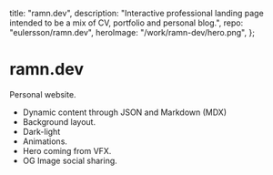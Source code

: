   title: "ramn.dev",
  description:
    "Interactive professional landing page intended to be a mix of CV, portfolio and personal blog.",
  repo: "eulersson/ramn.dev",
  heroImage: "/work/ramn-dev/hero.png",
};

# ramn.dev

Personal website.

- Dynamic content through JSON and Markdown (MDX)
- Background layout.
- Dark-light
- Animations.
- Hero coming from VFX.
- OG Image social sharing.
